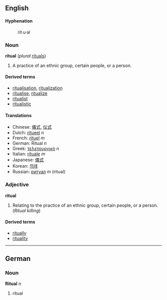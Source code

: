 ==English==
====Hyphenation====
:rit&middot;u&middot;al

===Noun===
'''ritual''' (''plural'' [[rituals]])

# A practice of an ethnic group, certain people, or a person.

====Derived terms====
*[[ritualisation]], [[ritualization]]
*[[ritualise]], [[ritualize]]
*[[ritualist]]
*[[ritualistic]]

====Translations====
*Chinese: [[儀式]], [[仪式]]
*Dutch: [[ritueel]] ''n''
*French: [[rituel]] ''m''
*German: Ritual ''n''
*Greek: [[τελετουργικό]] ''n''
*Italian: [[rituale]] ''m''
*Japanese: [[儀式]]
*Korean: [[의례]]
*Russian: [[ритуал]] ''m'' (ritual)

===Adjective===
'''ritual'''

# Relating to the practice of an ethnic group, certain people, or a person. (''Ritual killing'')

====Derived terms====
*[[ritually]]
*[[rituality]]

----

==German==
===Noun===
'''Ritual''' ''n''

# ritual